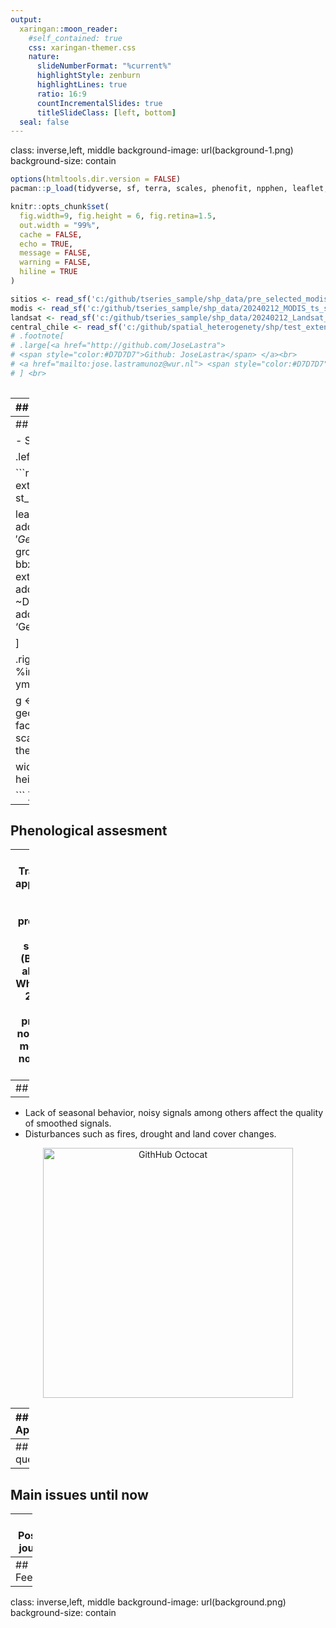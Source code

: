 ```yaml
---
output:
  xaringan::moon_reader:
    #self_contained: true
    css: xaringan-themer.css
    nature:
      slideNumberFormat: "%current%"
      highlightStyle: zenburn
      highlightLines: true
      ratio: 16:9
      countIncrementalSlides: true
      titleSlideClass: [left, bottom]
  seal: false
---
```

class: inverse,left, middle
background-image: url(background-1.png)
background-size: contain



```r
options(htmltools.dir.version = FALSE)
pacman::p_load(tidyverse, sf, terra, scales, phenofit, npphen, leaflet, plotly, htmlwidgets, widgetframe, DiagrammeR)

knitr::opts_chunk$set(
  fig.width=9, fig.height = 6, fig.retina=1.5,
  out.width = "99%",
  cache = FALSE,
  echo = TRUE,
  message = FALSE, 
  warning = FALSE,
  hiline = TRUE
)

sitios <- read_sf('c:/github/tseries_sample/shp_data/pre_selected_modis_centroides.gpkg')
modis <- read_sf('c:/github/tseries_sample/shp_data/20240212_MODIS_ts_sample_px.gpkg') %>% st_drop_geometry()
landsat <- read_sf('c:/github/tseries_sample/shp_data/20240212_Landsat_median_ts_sample_px.gpkg') %>% st_drop_geometry()
central_chile <- read_sf('c:/github/spatial_heterogenety/shp/test_extent.gpkg')
# .footnote[
# .large[<a href="http://github.com/JoseLastra">
# <span style="color:#D7D7D7">Github: JoseLastra</span> </a><br>
# <a href="mailto:jose.lastramunoz@wur.nl"> <span style="color:#D7D7D7">jose.lastramunoz@wur.nl</span></a><br>]
# ] <br>
  
```


---
## Central-South Chile


.pull-left[
- Extension 30°S - 43°S
- High endemism region and biodiversity hotspot (Myers et al., 2000; Urrutia-Jalabert et al., 2018; Henríquez, 2019)
- More frequent and intense disturbance events (fires, droughts, antrophogenic pressures, etc.)
- Recent hyper-drought affected ~90% of natural vegetation with a strong decrease in productivity (Chavez et al., 2020; Miranda et al., 2023)
]

.pull-right[
<center><img src="HD_2019.png" alt="GithHub Octocat" height="525px" /></center>
]


---
## Phenological assesment

- Several temporal behaviors, densities, structures and changes.

.left-column[

```r
display_data <- sitios[c(5,7),] %>% st_transform(4326) 
extension <- st_transform(central_chile, 4326)
bbx <- st_bbox(extension) %>% as.numeric()

leaflet() %>% addProviderTiles(providers$GeoportailFrance.orthos, group = 'GeoportailFrance') %>% 
  addProviderTiles(providers$Esri.WorldImagery, group = 'Esri Imagery') %>% 
  fitBounds(lng1 = bbx[1], lat1 = bbx[2], lng2 = bbx[3], lat2 = bbx[4]) %>% 
  addPolygons(data = extension, fillOpacity = 0, color = 'white', group = 'limits') %>%  
  addCircles(data = display_data, color = 'red', label = ~DESCRIPTOR, radius = 15, group = 'Sample ts') %>% 
  addLayersControl(baseGroups = c('Esri Imagery', 'GeoportailFrance'), overlayGroups = c('limits', 'Sample ts'))
```

]

.right-column[
```r
display_landsat <- landsat %>% filter(ID_px %in% c(5,7) & between(Time, ymd('2002-07-01'), ymd('2023-06-30'))) %>%
  mutate(EVI = Value)

g <- display_landsat %>% ggplot(aes(x = Time, y = EVI)) + geom_line() + geom_point(size = 1) + ylim(0,0.55) + 
  facet_wrap(~DESCRIPTOR_CBN, nrow = 2) + scale_x_date(date_breaks = '2 years', date_labels = '%Y') +
  theme_bw()

widgetframe::frameWidget(plotly::ggplotly(g), width = '99%', height = '95%')

```
]
---
## Phenological assesment

--
- Traditional approaches do not work properly in every scenario (Broich et al., 2015; White et al., 2009)
- This produces not reliable metrics or no metrics at all.

<center><img src="px_5_phenofit.png" alt="GithHub Octocat" height="200px" /></center>
<center><img src="px_7_phenofit.png" alt="GithHub Octocat" height="200px" /></center>

---
## Issues

--
- Lack of seasonal behavior, noisy signals among others affect the quality of smoothed signals.
- Disturbances such as fires, drought and land cover changes. 

<center><img src="series_examples.png" alt="GithHub Octocat" height="400px" /></center>


---
## Approach

.left-column[
- Detect seasonality: Amplitudes per year
- Austral summer peak: November, December, January and February
- Dynamic GS and curve adaptation

]

.right-column[
```r
 source('charts/01_lsp_model_conv.R')
 a
```
]

---
## Main questions


---
## Main issues until now

---
## Possible journals

--- 
## Feedback 



---
class: inverse,left, middle
background-image: url(background.png)
background-size: contain


